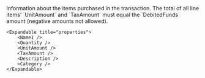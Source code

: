 
<ParamField body="LineItems" type="array" required>  
    <Object />     
    Information about the items purchased in the transaction. The total of all line items’ `UnitAmount` and `TaxAmount` must equal the `DebitedFunds` amount (negative amounts not allowed).

    <Expandable title="properties">
        <Name1 />  
        <Quantity />  
        <UnitAmount />  
        <TaxAmount />  
        <Description />  
        <Category />  
    </Expandable> 
</ParamField>